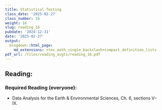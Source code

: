 ```yaml
---
title: Statistical Testing
class_date: '2025-02-27'
class_number: 16
weight: 16
slug: reading_16
pubdate: '2024-12-31'
date: '2025-02-27'
output:
  blogdown::html_page:
    md_extensions: +tex_math_single_backslash+compact_definition_lists
pdf_url: /files/reading_asgts/reading_16.pdf
---
```

## Reading:

### Required Reading (everyone):

* Data Analysis for the Earth & Environmental Sciences, Ch. 6, sections V--IX.


